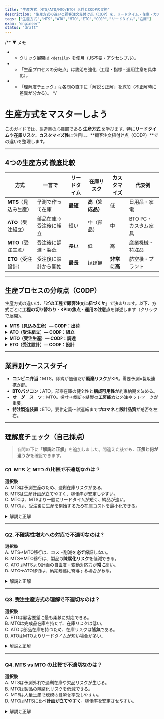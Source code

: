 ```yaml
---
title: "生産方式（MTS/ATO/MTO/ETO）入門とCODPの実務"
description: "生産方式の違いと顧客注文紐付け点（CODP）を、リードタイム・在庫・カスタマイズの観点で整理。業界例と理解度チェック付き。"
tags: ["生産方式","MTS","ATO","MTO","ETO","CODP","リードタイム","在庫"]
exam: "engineer"
status: "draft"
---
```


/** ▼ メモ
 * - クリック展開は `<details>` を使用（JS不要・アクセシブル）。
 * - 「生産プロセスの分岐点」は説明を強化（工程・指標・運用注意を具体化）。
 * - 「理解度チェック」は各問の直下に「解説と正解」を追加（不正解時に差異が分かる）。
 */

# 生産方式をマスターしよう

このガイドでは、製造業の心臓部である **生産方式** を学びます。特に**リードタイム**や**在庫リスク**、**カスタマイズ性**に注目し、**顧客注文紐付け点（CODP）**での違いを整理します。

---

## 4つの生産方式 徹底比較

| 方式 | 一言で | リードタイム | 在庫リスク | カスタマイズ | 代表例 |
|---|---|---|---|---|---|
| **MTS**（見込み生産） | 予測で作って在庫 | **最短** | **高（完成品）** | 低 | 日用品・家電 |
| **ATO**（受注組立） | 部品在庫→受注後に組立 | 短い | 中（部品） | 中 | BTO PC・カスタム家具 |
| **MTO**（受注生産） | 受注後に調達・製造 | **長い** | 低 | 高 | 産業機械・特注品 |
| **ETO**（受注設計） | 受注後に設計から開始 | **最長** | ほぼ無 | **非常に高** | 航空機・プラント |

---

## 生産プロセスの分岐点（CODP）

生産方式の違いは、「**どの工程で顧客注文に紐づくか**」で決まります。以下、方式ごとに**工程の切り替わり**・**KPIの焦点**・**運用の注意点**を詳述します（クリックで展開）。

<details>
<summary><strong>MTS（見込み生産）— CODP：出荷</strong></summary>

**CODP位置**：<u>出荷</u>（完成品在庫から引き当て）

**工程イメージ**：設計（共通） → 調達 → 部品加工 → 組立 → **完成品在庫** → <u>出荷</u>

**KPIの焦点**
- **在庫回転率・滞留日数**：完成品在庫の適正化が利益を左右
- **需要予測精度**（MAPE など）：過剰／欠品の主因
- **充足率（サービスレベル）**：即納率を担保

**運用の注意**
- 需要変動が大きい場合は**SKU統合**や**可換設計**でバリエーション抑制
- **安全在庫**は季節性とプロモ要因を分解して設定
- 陳腐化リスクの高い電子部品・デザイン品は**ライフサイクル管理**を徹底
</details>

<details>
<summary><strong>ATO（受注組立）— CODP：組立</strong></summary>

**CODP位置**：<u>組立</u>（モジュール在庫→受注構成で最終組立）

**工程イメージ**：設計（共通） → 調達 → **モジュール在庫** → <u>組立</u> → 出荷

**KPIの焦点**
- **モジュール在庫健全性**（在庫回転・欠品率）
- **構成可用性（ATP/CTP）**：指定納期に対する供給確度
- **組立タクト**：セル生産／ライン生産の負荷平準

**運用の注意**
- **BOMの共通化**と**オプション分離**で組み合わせ爆発を抑制
- 需要が読みにくいオプションは**遅延差別化**（後付モジュール化）
- **EPEI（Every Part Every…）**の短縮で混流性を向上
</details>

<details>
<summary><strong>MTO（受注生産）— CODP：調達</strong></summary>

**CODP位置**：<u>調達</u>（設計は完了、部材は受注後に手配）

**工程イメージ**：設計（完了） → <u>調達</u> → 加工 → 組立 → 出荷

**KPIの焦点**
- **購買リードタイム**と**内製リードタイム**の分解短縮
- **納期遵守率**：サプライヤ変動の吸収策（代替・並行手配）
- **WIP（仕掛）滞留**：ボトルネックの可視化

**運用の注意**
- **需要計画は受注前倒し**：見積～受注のリードタイム管理が実質の勝負どころ
- **クリティカルパーツはVMI/長納期カバー契約**で手当
- 個別仕様のばらつきは**標準仕様＋カスタム差分**で管理
</details>

<details>
<summary><strong>ETO（受注設計）— CODP：設計</strong></summary>

**CODP位置**：<u>設計</u>（受注と同時に基本設計から開始）

**工程イメージ**：<u>設計</u> → 調達 → 加工 → 組立 → 試運転 → 出荷

**KPIの焦点**
- **設計リードタイム**と**設計変更率**（ECR/ECO）
- **初回合格率（FIR）／是正コスト**：設計品質の波及影響が大
- **プロジェクトキャッシュフロー**：前受／マイルストーン請求管理

**運用の注意**
- **標準プラットフォーム化**（ベース設計＋バリアントで短縮）
- **変更凍結ポイント**を明確化し、後戻り工数を抑制
- 共同開発では**要件定義テンプレ**と**RACI**で合意形成を高速化
</details>

---

## 業界別ケーススタディ

- **コンビニ弁当**：MTS。即納が価値だが**廃棄リスク**がKPI。需要予測×製販連携が鍵。  
- **BTOパソコン**：ATO。部品在庫の健全性と**構成可用性**が約束納期を決める。  
- **オーダースーツ**：MTO。採寸→裁断→縫製の**工房能力**と外注ネットワークが重要。  
- **特注製造装置**：ETO。要件定義～試運転まで**プロマネ**と**設計品質**が成否を左右。

---

## 理解度チェック（自己採点）

> 各問の下に「**解説と正解**」を追加しました。間違えた後でも、**正解と何が違うか**を確認できます。

### Q1. MTS と MTO の比較で不適切なのは？

**選択肢**  
A. MTSは予測生産のため、過剰在庫リスクがある。  
B. MTSは生産計画が立てやすく、稼働率が安定しやすい。  
C. MTOは、MTSより一般にリードタイムが短く、納品が速い。  
D. MTOは、受注後に生産を開始するため在庫コストを最小化できる。

<details>
<summary>解説と正解</summary>

- **正解：C（不適切）**  
  **理由**：MTOは**受注後**に調達・製造を開始するため、**MTSよりリードタイムは長くなりがち**。
- **A（適切）**：予測外れで**過剰在庫**や**欠品**のリスクがあるのは事実。  
- **B（適切）**：平準化・ライン計画が立てやすく、**稼働率の安定**に寄与。  
- **D（適切）**：完成品在庫を持たないので、**在庫コストは小さい**（ただし見積活動等のコストは別途）。
</details>

---

### Q2. 不確実性増大への対応で不適切なのは？

**選択肢**  
A. MTS→MTO移行は、コスト削減を**必ず**保証しない。  
B. MTS→MTO移行は、製品の**陳腐化リスク**を低減できる。  
C. ATOはMTSより計画の自由度・変動対応力が**常に**高い。  
D. MTO→ATO移行は、納期短縮に寄与する場合がある。

<details>
<summary>解説と正解</summary>

- **正解：C（不適切）**  
  **理由**：ATOは**部品在庫**を持つため組立の自由度は上がるが、**需要と在庫制約**の関係で常にMTSより優れるとは限らない。
- **A（適切）**：MTOは在庫は減るが、**見積・段取り・購買の工数**や**生産変動費**が増えることがある。  
- **B（適切）**：完成品在庫を持たないため、**陳腐化リスク**は下がる。  
- **D（適切）**：共通モジュール化が進んでいれば、**ATO化で納期短縮**が見込める。
</details>

---

### Q3. 受注生産方式の理解で不適切なのは？

**選択肢**  
A. ETOは顧客要望に最も柔軟に対応できる。  
B. MTOは完成品在庫を持たず、在庫リスクは低い。  
C. ATOは部品在庫を持つため、在庫リスクは**皆無**である。  
D. ATOはMTOよりリードタイムが短い場合が多い。

<details>
<summary>解説と正解</summary>

- **正解：C（不適切）**  
  **理由**：ATOは**部品在庫**を持つため、**在庫リスクはゼロではない**。需給外れで滞留や欠品が起こり得る。
- **A（適切）**：ETOは**設計から**受注紐付けのため最も柔軟。  
- **B（適切）**：MTOは完成品在庫を持たないため在庫リスクは低い。  
- **D（適切）**：モジュール在庫を前倒しするため、**ATOはMTOより短納期**にしやすい。
</details>

---

### Q4. MTS vs MTO の比較で不適切なのは？

**選択肢**  
A. MTSは予測外れで過剰在庫や欠品リスクが生じる。  
B. MTOは製品の陳腐化リスクを低減できる。  
C. MTSは大量生産で規模の経済を享受しやすい。  
D. MTOはMTSに比べ**計画が立てやすく**、稼働率を安定させやすい。

<details>
<summary>解説と正解</summary>

- **正解：D（不適切）**  
  **理由**：MTOは**受注変動**を直接受けるため、**計画難度が高く**、稼働率も**変動しやすい**。
- **A（適切）**：MTSの基本的なトレードオフ。  
- **B（適切）**：完成品在庫を持たないため陳腐化しにくい。  
- **C（適切）**：MTSは**ロット・段取りの最適化**でスケールメリットを得やすい。
</details>

